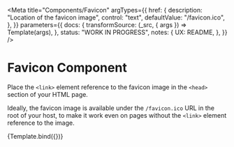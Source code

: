 <!--
@license EUPL-1.2
Copyright (c) 2021 Robbert Broersma
-->



<Meta
  title="Components/Favicon"
  argTypes={{
    href: {
      description: "Location of the favicon image",
      control: "text",
      defaultValue: "/favicon.ico",
    },
  }}
  parameters={{
    docs: {
      transformSource: (_src, { args }) => Template(args),
    },
    status: "WORK IN PROGRESS",
    notes: {
      UX: README,
    },
  }}
/>

# Favicon Component

Place the `<link>` element reference to the favicon image in the `<head>` section of your HTML page.

Ideally, the favicon image is available under the `/favicon.ico` URL in the root of your host, to make it work even on pages without the `<link>` element reference to the image.

<Canvas>
  <Story name="Favicon">{Template.bind({})}</Story>
</Canvas>

<ArgsTable story="Favicon" />
